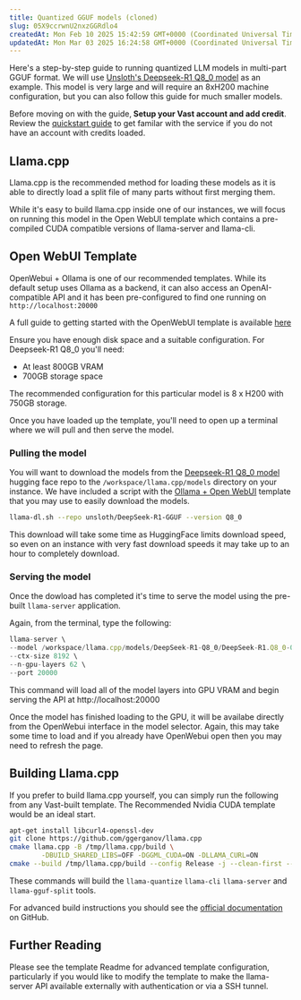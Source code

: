 ```yaml
---
title: Quantized GGUF models (cloned)
slug: 05X9ccrwnU2nxzGGRdlo4
createdAt: Mon Feb 10 2025 15:42:59 GMT+0000 (Coordinated Universal Time)
updatedAt: Mon Mar 03 2025 16:24:58 GMT+0000 (Coordinated Universal Time)
---
```


Here's a step-by-step guide to running quantized LLM models in multi-part GGUF format.  We will use [Unsloth's Deepseek-R1 Q8\_0 model](https://huggingface.co/unsloth/DeepSeek-R1-GGUF) as an example.  This model is very large and will require an 8xH200 machine configuration, but you can also follow this guide for much smaller models.

Before moving on with the guide,**&#x20;Setup your Vast account and add credit**. Review the [quickstart guide](/documentation/get-started/quickstart) to get familar with the service if you do not have an account with credits loaded.

## Llama.cpp

Llama.cpp is the recommended method for loading these models as it is able to directly load a split file of many parts without first merging them.

While it's easy to build llama.cpp inside one of our instances, we will focus on running this model in the Open WebUI template which contains a pre-compiled CUDA compatible versions of llama-server and llama-cli.&#x20;

## Open WebUI Template &#x20;

OpenWebui + Ollama is one of our recommended templates.  While its default setup uses Ollama as a backend, it can also access an OpenAI-compatible API and it has been pre-configured to find one running on `http://localhost:20000`

A full guide to getting started with the OpenWebUI template is available [here](/ollama-webui)

Ensure you have enough disk space and a suitable configuration.  For Deepseek-R1 Q8\_0 you'll need:

- At least 800GB VRAM
- 700GB storage space

The recommended configuration for this particular model is 8 x H200 with 750GB storage.

Once you have loaded up the template, you'll need to open up a terminal where we will pull and then serve the model.

### Pulling the model

You will want to download the models from the [Deepseek-R1 Q8\_0 model](https://huggingface.co/unsloth/DeepSeek-R1-GGUF) hugging face repo to the `/workspace/llama.cpp/models` directory on your instance. We have included a script with the [Ollama + Open WebUI](https://cloud.vast.ai?ref_id=62897&template_id=d8aa06abd242979cee20d6646068167d) template that you may use to easily download the models.

```bash Bash
llama-dl.sh --repo unsloth/DeepSeek-R1-GGUF --version Q8_0
```

This download will take some time as HuggingFace limits download speed, so even on an instance with very fast download speeds it may take up to an hour to completely download.

### Serving the model

Once the dowload has completed it's time to serve the model using the pre-built `llama-server` application.

Again, from the terminal, type the following:

```javascript JavaScript icon="js"
llama-server \
--model /workspace/llama.cpp/models/DeepSeek-R1-Q8_0/DeepSeek-R1.Q8_0-00001-of-00015.gguf \
--ctx-size 8192 \
--n-gpu-layers 62 \
--port 20000
```

This command will load all of the model layers into GPU VRAM and begin serving the API at http\://localhost:20000

Once the model has finished loading to the GPU, it will be availabe directly from the OpenWebui interface in the model selector.  Again, this may take some time to load and if you already have OpenWebui open then you may need to refresh the page.

## Building Llama.cpp

If you prefer to build llama.cpp yourself, you can simply run the following from any Vast-built template.  The Recommended Nvidia CUDA template would be an ideal start.

```bash Bash
apt-get install libcurl4-openssl-dev
git clone https://github.com/ggerganov/llama.cpp
cmake llama.cpp -B /tmp/llama.cpp/build \
        -DBUILD_SHARED_LIBS=OFF -DGGML_CUDA=ON -DLLAMA_CURL=ON
cmake --build /tmp/llama.cpp/build --config Release -j --clean-first --target llama-quantize llama-cli llama-server llama-gguf-split
```

These commands will build the `llama-quantize` `llama-cli` `llama-server` and `llama-gguf-split` tools.

For advanced build instructions you should see the [official documentation](https://github.com/ggerganov/llama.cpp?tab=readme-ov-file#building-the-project) on GitHub.&#x20;

## Further Reading

Please see the template Readme for advanced template configuration, particularly if you would like to modify the template to make the llama-server API available externally with authentication or via a SSH tunnel.









